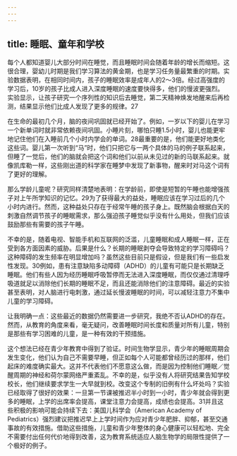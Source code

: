 ```yaml
---
---
---
```

title: 睡眠、童年和学校
---




每个人都知道婴儿大部分时间在睡觉，而且睡眠时间会随着年龄的增长而缩短。这很合理，婴幼儿时期是我们学习算法的黄金期，也是学习任务量最繁重的时期。实验数据表明，在相同时间内，孩子的睡眠效率是成年人的2～3倍。经过高强度的学习后，10岁的孩子比成人进入深度睡眠的速度要快得多，他们的慢波更强烈。实验显示，让孩子研究一个序列性的知识后去睡觉，第二天精神焕发地醒来后再检测，结果显示他们比成人发现了更多的规律。27

在生命的最初几个月，脑的夜间巩固就已经开始了。例如，一岁以下的婴儿在学习一个新单词时就非常依赖夜间巩固。小睡片刻，哪怕只睡1.5小时，婴儿也能更牢地记住他们在入睡前几个小时内学会的单词。28最重要的是，他们能更好地类化这些词。婴儿第一次听到“马”时，他们只把它与一两个具体的马的例子联系起来，但睡了一觉后，他们的脑就会把这个词和他们以前从未见过的新的马联系起来。就像凯库勒一样，这些刚出道的科学家在睡梦中发现了新事物，醒来时对马这个词有了更好的理解。

那么学龄儿童呢？研究同样清楚地表明：在学龄前，即使是短暂的午睡也能增强孩子对上午所学知识的记忆。29为了获得最大的益处，睡眠应该在学习过后的几个小时内进行。然而，这种益处只存在于经常午睡的孩子身上。既然脑会根据白天的刺激自然调节孩子的睡眠需求，那么强迫孩子睡觉似乎没有什么用处，但我们应该鼓励那些有需要的孩子午睡。

不幸的是，随着电视、智能手机和互联网的泛滥，儿童睡眠和成人睡眠一样，正在受到各方面因素的威胁。后果是什么？长期的睡眠剥夺会导致特定的学习障碍吗？这种障碍的发生频率在明显增加吗？虽然这些目前只是假设，但是我们有一些启发性发现。30例如，患有注意缺陷多动障碍（ADHD）的儿童有可能只是长期缺乏睡眠。他们有些人因为经历睡眠呼吸暂停而无法进入深度睡眠，而仅仅通过清理呼吸道就足以消除他们长期的睡眠不足，而且还能消除他们的注意障碍。最近的实验甚至表明，对人脑进行电刺激，通过延长慢波睡眠的时间，可以减轻注意力不集中儿童的学习障碍。

让我明确一点：这些最近的数据仍然需要进一步研究，我绝不否认ADHD的存在。然而，从教育的角度来看，毫无疑问，改善睡眠时间长度和质量对所有儿童，特别是那些有学习困难的儿童，是一种有效的干预措施。

这个想法已经在青少年教育中得到了验证。时间生物学显示，青少年的睡眠周期会发生变化，他们认为自己不需要早睡，但正如每个人可能都曾经历过的那样，他们起床的难度确实最大。这并不代表他们不愿意这么做，而是因为控制他们睡眠／觉醒周期的神经和荷尔蒙网络严重紊乱。不幸的是，似乎没有人将研究结果告知学校校长，他们继续要求学生一大早就到校。改变这个专制的旧例有什么坏处吗？实验已经取得了很好的效果：一旦第一节课被推迟半小时到一小时，青少年就会得到更多的睡眠，上学的出席率会提高，课堂注意力会提高，成绩也会提高。31并且这些积极的影响可能会持续下去：美国儿科学会（American Academy of Pediatrics）强烈建议把推迟早上上学时间作为应对青少年肥胖、抑郁，甚至交通事故的有效措施。借助这些措施，儿童和青少年整体的身心健康可以轻松地、完全不需要付出任何代价地得到改善，这为教育系统适应人脑生物学的局限性提供了一个极好的例子。